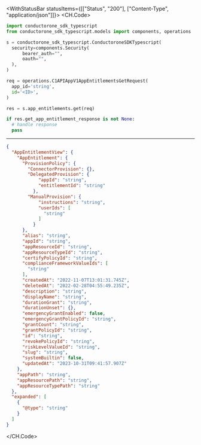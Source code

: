 

<WithStatusBar statusItems={[["Status", "200"], ["Content-Type", "application/json"]]}>
  <CH.Code>
  ```python Get.py
  import conductorone_sdk_typescript
from conductorone_sdk_typescript.models import components, operations

s = conductorone_sdk_typescript.ConductoroneSDKTypescript(
    security=components.Security(
        bearer_auth="",
        oauth="",
    ),
)

req = operations.C1APIAppV1AppEntitlementsGetRequest(
    app_id='string',
    id='<ID>',
)

res = s.app_entitlements.get(req)

if res.get_app_entitlement_response is not None:
    # handle response
    pass
  ```
  ---

  ```json Example Response
  {
    "AppEntitlementView": {
      "AppEntitlement": {
        "ProvisionPolicy": {
          "ConnectorProvision": {},
          "DelegatedProvision": {
              "appId": "string",
              "entitlementId": "string"
            },
          "ManualProvision": {
              "instructions": "string",
              "userIds": [
                "string"
              ]
            }
        },
        "alias": "string",
        "appId": "string",
        "appResourceId": "string",
        "appResourceTypeId": "string",
        "certifyPolicyId": "string",
        "complianceFrameworkValueIds": [
          "string"
        ],
        "createdAt": "2022-11-07T13:01:31.745Z",
        "deletedAt": "2022-02-28T04:55:49.235Z",
        "description": "string",
        "displayName": "string",
        "durationGrant": "string",
        "durationUnset": {},
        "emergencyGrantEnabled": false,
        "emergencyGrantPolicyId": "string",
        "grantCount": "string",
        "grantPolicyId": "string",
        "id": "string",
        "revokePolicyId": "string",
        "riskLevelValueId": "string",
        "slug": "string",
        "systemBuiltin": false,
        "updatedAt": "2023-10-31T09:41:57.907Z"
      },
      "appPath": "string",
      "appResourcePath": "string",
      "appResourceTypePath": "string"
    },
    "expanded": [
      {
        "@type": "string"
      }
    ]
  }
  ```
  </CH.Code>
</WithStatusBar>
